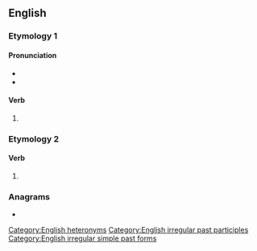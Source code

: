 ==English==

===Etymology 1===

====Pronunciation====
* {{IPA|/ˌmɪsˈlɛd/|lang=en}}
* {{audio|En-us-misled.ogg|Audio (US)|lang=en}}

====Verb====
{{head|en|verb form}}

# {{en-past of|mislead}}

===Etymology 2===

====Verb====
{{head|en|verb form}}

# {{en-past of|misle}}

===Anagrams===
* {{anagrams|en|a=deilms|elmids|melids|milsed|slimed|smiled}}

[[Category:English heteronyms]]
[[Category:English irregular past participles]]
[[Category:English irregular simple past forms]]